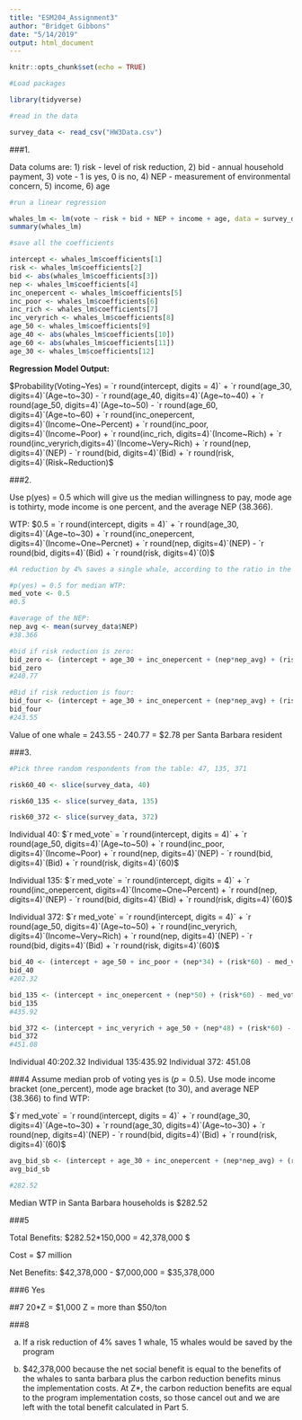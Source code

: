 ```yaml
---
title: "ESM204_Assignment3"
author: "Bridget Gibbons"
date: "5/14/2019"
output: html_document
---
```


```r
knitr::opts_chunk$set(echo = TRUE)
```

```r
#Load packages

library(tidyverse)
```

```r
#read in the data

survey_data <- read_csv("HW3Data.csv")
```

###1.

Data colums are: 1) risk - level of risk reduction, 2) bid - annual household payment, 3) vote - 1 is yes, 0 is no, 4) NEP - measurement of environmental concern, 5) income, 6) age

```r
#run a linear regression

whales_lm <- lm(vote ~ risk + bid + NEP + income + age, data = survey_data)
summary(whales_lm)

#save all the coefficients

intercept <- whales_lm$coefficients[1]
risk <- whales_lm$coefficients[2]
bid <- abs(whales_lm$coefficients[3])
nep <- whales_lm$coefficients[4]
inc_onepercent <- whales_lm$coefficients[5]
inc_poor <- whales_lm$coefficients[6]
inc_rich <- whales_lm$coefficients[7]
inc_veryrich <- whales_lm$coefficients[8]
age_50 <- whales_lm$coefficients[9]
age_40 <- abs(whales_lm$coefficients[10])
age_60 <- abs(whales_lm$coefficients[11])
age_30 <- whales_lm$coefficients[12]
```

**Regression Model Output:**  
  
$Probability(Voting~Yes) = `r round(intercept, digits = 4)` + `r round(age_30, digits=4)`(Age~to~30) - `r round(age_40, digits=4)`(Age~to~40) + `r round(age_50, digits=4)`(Age~to~50) - `r round(age_60, digits=4)`(Age~to~60) + `r round(inc_onepercent, digits=4)`(Income~One~Percent) + `r round(inc_poor, digits=4)`(Income~Poor) + `r round(inc_rich, digits=4)`(Income~Rich) + `r round(inc_veryrich,digits=4)`(Income~Very~Rich) + `r round(nep, digits=4)`(NEP) - `r round(bid, digits=4)`(Bid) + `r round(risk, digits=4)`(Risk~Reduction)$


###2. 

Use p(yes) = 0.5 which will give us the median willingness to pay, mode age is tothirty, mode income is one percent, and the average NEP (38.366).

WTP:
$0.5 = `r round(intercept, digits = 4)` + `r round(age_30, digits=4)`(Age~to~30) + `r round(inc_onepercent, digits=4)`(Income~One~Percnet) + `r round(nep, digits=4)`(NEP) - `r round(bid, digits=4)`(Bid) + `r round(risk, digits=4)`(0)$

```r
#A reduction by 4% saves a single whale, according to the ratio in the survey. Find the WTP for vessel speed reduction programs of 0 (risk) and compare to the WTP for vessel speed reduction of 4 (risk) to find WTP for saving one whale.

#p(yes) = 0.5 for median WTP:
med_vote <- 0.5
#0.5

#average of the NEP:
nep_avg <- mean(survey_data$NEP)
#38.366

#bid if risk reduction is zero:
bid_zero <- (intercept + age_30 + inc_onepercent + (nep*nep_avg) + (risk*0) - 0.5)/bid
bid_zero
#240.77

#Bid if risk reduction is four:
bid_four <- (intercept + age_30 + inc_onepercent + (nep*nep_avg) + (risk*4) - 0.5)/bid
bid_four
#243.55
```

Value of one whale = 243.55 - 240.77 = $2.78 per Santa Barbara resident

###3.

```r
#Pick three random respondents from the table: 47, 135, 371

risk60_40 <- slice(survey_data, 40)

risk60_135 <- slice(survey_data, 135)

risk60_372 <- slice(survey_data, 372)
```

Individual 40:
$`r med_vote` = `r round(intercept, digits = 4)` + `r round(age_50, digits=4)`(Age~to~50) + `r round(inc_poor, digits=4)`(Income~Poor) + `r round(nep, digits=4)`(NEP) - `r round(bid, digits=4)`(Bid) + `r round(risk, digits=4)`(60)$

Individual 135:
$`r med_vote` = `r round(intercept, digits = 4)` + `r round(inc_onepercent, digits=4)`(Income~One~Percent) + `r round(nep, digits=4)`(NEP) - `r round(bid, digits=4)`(Bid) + `r round(risk, digits=4)`(60)$

Individual 372:
$`r med_vote` = `r round(intercept, digits = 4)` + `r round(age_50, digits=4)`(Age~to~50) + `r round(inc_veryrich, digits=4)`(Income~Very~Rich) + `r round(nep, digits=4)`(NEP) - `r round(bid, digits=4)`(Bid) + `r round(risk, digits=4)`(60)$


```r

bid_40 <- (intercept + age_50 + inc_poor + (nep*34) + (risk*60) - med_vote)/bid
bid_40
#202.32

bid_135 <- (intercept + inc_onepercent + (nep*50) + (risk*60) - med_vote)/bid
bid_135
#435.92

bid_372 <- (intercept + inc_veryrich + age_50 + (nep*48) + (risk*60) - med_vote)/bid
bid_372
#451.08

```

Individual 40:202.32
Individual 135:435.92
Individual 372: 451.08

###4
Assume median prob of voting yes is ($p = 0.5$). Use mode income bracket (one_percent), mode age bracket (to 30), and average NEP (38.366) to find WTP:

$`r med_vote` = `r round(intercept, digits = 4)` + `r round(age_30, digits=4)`(Age~to~30) + `r round(age_30, digits=4)`(Age~to~30) + `r round(nep, digits=4)`(NEP) - `r round(bid, digits=4)`(Bid) + `r round(risk, digits=4)`(60)$  

```r

avg_bid_sb <- (intercept + age_30 + inc_onepercent + (nep*nep_avg) + (risk*60) - med_vote)/bid
avg_bid_sb

#282.52

```

Median WTP in Santa Barbara households is $282.52

###5

Total Benefits:
$282.52*150,000 = 42,378,000 $

Cost = $7 million

Net Benefits:
$42,378,000 - $7,000,000 = $35,378,000

###6
Yes

##7
20*Z = $1,000
Z = more than $50/ton

###8

a) If a risk reduction of 4% saves 1 whale, 15 whales would be saved by the program

b) $42,378,000 because the net social benefit is equal to the benefits of the whales to santa barbara plus the carbon reduction benefits minus the implementation costs. At Z*, the carbon reduction benefits are equal to the program implementation costs, so those cancel out and we are left with the total benefit calculated in Part 5.

